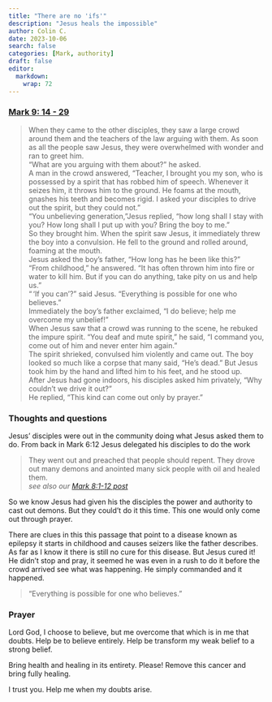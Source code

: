 ```yaml
---
title: "There are no 'ifs'"
description: "Jesus heals the impossible"
author: Colin C.
date: 2023-10-06 
search: false
categories: [Mark, authority]
draft: false
editor: 
  markdown: 
    wrap: 72
---
```


### [Mark 9: 14 - 29](https://www.bible.com/bible/111/MRK.9.NIV)

> When they came to the other disciples, they saw a large crowd around them and the teachers of the law arguing with them. As soon as all the people saw Jesus, they were overwhelmed with wonder and ran to greet him.\
> “What are you arguing with them about?” he asked.\
> A man in the crowd answered, “Teacher, I brought you my son, who is possessed by a spirit that has robbed him of speech. Whenever it seizes him, it throws him to the ground. He foams at the mouth, gnashes his teeth and becomes rigid. I asked your disciples to drive out the spirit, but they could not.”\
> “You unbelieving generation,”Jesus replied, “how long shall I stay with you? How long shall I put up with you? Bring the boy to me.”\
> So they brought him. When the spirit saw Jesus, it immediately threw the boy into a convulsion. He fell to the ground and rolled around, foaming at the mouth.\
> Jesus asked the boy’s father, “How long has he been like this?”\
> “From childhood,” he answered. “It has often thrown him into fire or water to kill him. But if you can do anything, take pity on us and help us.”\
> “ ‘If you can’?” said Jesus. “Everything is possible for one who believes.”\
> Immediately the boy’s father exclaimed, “I do believe; help me overcome my unbelief!”\
> When Jesus saw that a crowd was running to the scene, he rebuked the impure spirit. “You deaf and mute spirit,” he said, “I command you, come out of him and never enter him again.”\
> The spirit shrieked, convulsed him violently and came out. The boy looked so much like a corpse that many said, “He’s dead.” But Jesus took him by the hand and lifted him to his feet, and he stood up.\
> After Jesus had gone indoors, his disciples asked him privately, “Why couldn’t we drive it out?”\
> He replied, “This kind can come out only by prayer.”


### Thoughts and questions 

Jesus' disciples were out in the community doing what Jesus asked them to do.  From back in Mark 6:12 Jesus delegated his disciples to do the work 

> They went out and preached that people should repent. They drove out many demons and anointed many sick people with oil and healed them.\
_see also our [Mark 8:1-12 post](../mark_08/mark-08-01.qmd)_

So we know Jesus had given his the disciples the power and authority to cast out demons.  But they could't do it this time.  This one would only come out through prayer.  

There are clues in this this passage that point to a disease known as epilepsy it starts in childhood and causes seizers like the father describes.  As far as I know it there is still no cure for this disease.  But Jesus cured it!  He didn't stop and pray, it seemed he was even in a rush to do it before the crowd arrived see what was happening.  He simply commanded and it happened.

> “Everything is possible for one who believes.”

### Prayer

Lord God, I choose to believe, but me overcome that which is in me that doubts.  Help be to believe entirely.  Help be transform my weak belief to a strong belief. 

Bring health and healing in its entirety.  Please! Remove this cancer and bring fully healing.

I trust you.  Help me when my doubts arise. 

